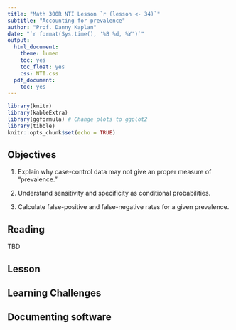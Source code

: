 ```yaml
---
title: "Math 300R NTI Lesson `r (lesson <- 34)`"
subtitle: "Accounting for prevalence"
author: "Prof. Danny Kaplan"
date: "`r format(Sys.time(), '%B %d, %Y')`"
output:
  html_document:
    theme: lumen
    toc: yes
    toc_float: yes
    css: NTI.css
  pdf_document:
    toc: yes
---
```



```r
library(knitr)
library(kableExtra)
library(ggformula) # Change plots to ggplot2
library(tibble)
knitr::opts_chunk$set(echo = TRUE)
```


## Objectives

#. Explain why case-control data may not give an proper measure of "prevalence."

#. Understand sensitivity and specificity as conditional probabilities.

#. Calculate false-positive and false-negative rates for a given prevalence.



## Reading

TBD


## Lesson





## Learning Challenges



## Documenting software

  

